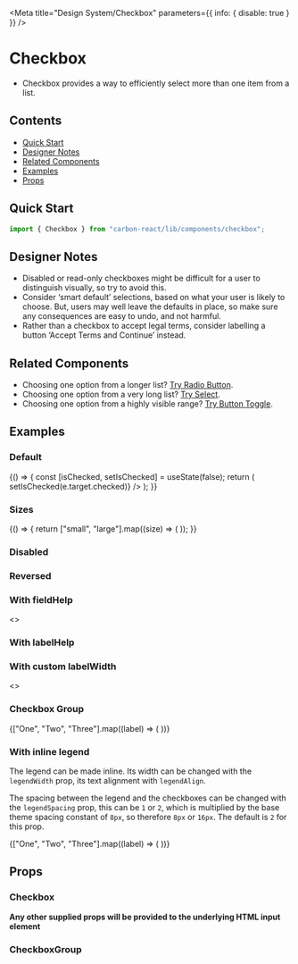 

<Meta title="Design System/Checkbox" parameters={{ info: { disable: true } }} />

# Checkbox

- Checkbox provides a way to efficiently select more than one item from a list.

## Contents

- [Quick Start](#quick-start)
- [Designer Notes](#designer-notes)
- [Related Components](#related-components)
- [Examples](#examples)
- [Props](#props)

## Quick Start

```javascript
import { Checkbox } from "carbon-react/lib/components/checkbox";
```

## Designer Notes

- Disabled or read-only checkboxes might be difficult for a user to distinguish visually, so try to avoid this.
- Consider ‘smart default’ selections, based on what your user is likely to choose. But, users may well leave the defaults in place, so make sure any consequences are easy to undo, and not harmful.
- Rather than a checkbox to accept legal terms, consider labelling a button ‘Accept Terms and Continue’ instead.

## Related Components

- Choosing one option from a longer list? [Try Radio Button](/?path=/docs/experimental-radiobutton--default "Radio Button").
- Choosing one option from a very long list? [Try Select](?path=/docs/design-system-select--default-story "Select").
- Choosing one option from a highly visible range? [Try Button Toggle](/?path=/story/button-toggle--default "Button Toggle").

## Examples

### Default

<Preview>
  <Story name="default">
    {() => {
      const [isChecked, setIsChecked] = useState(false);
      return (
        <Checkbox
          label="Example checkbox"
          name="checkbox-default"
          checked={isChecked}
          onChange={(e) => setIsChecked(e.target.checked)}
        />
      );
    }}
  </Story>
</Preview>

### Sizes

<Preview>
  <Story name="sizes">
    {() => {
      return ["small", "large"].map((size) => (
        <Checkbox
          label={size}
          key={`checkbox-${size}`}
          name={`checkbox-default`}
          size={size}
        />
      ));
    }}
  </Story>
</Preview>

### Disabled

<Preview>
  <Story name="disabled">
    <Checkbox label="Disabled checkbox" disabled />
  </Story>
</Preview>

### Reversed

<Preview>
  <Story name="reversed">
    <Checkbox label="Reversed checkbox" reverse />
  </Story>
</Preview>

### With fieldHelp

<Preview>
  <Story name="with fieldHelp">
    <>
      <Checkbox
        label="With fieldHelp"
        fieldHelp="This text provides help for the input."
      />
      <Checkbox
        label="With inline fieldHelp"
        fieldHelp="This text provides help for the input."
        fieldHelpInline
      />
    </>
  </Story>
</Preview>

### With labelHelp

<Preview>
  <Story name="with labelHelp">
    <Checkbox
      label="With labelHelp"
      labelHelp="This text provides more information for the label."
    />
  </Story>
</Preview>

### With custom labelWidth

<Preview>
  <Story name="with custom labelWidth">
    <>
      <Checkbox label="With custom labelWidth" labelWidth={100} />
      <Checkbox
        label="With custom labelWidth and label aligned to right"
        labelWidth={100}
        labelAlign="right"
      />
    </>
  </Story>
</Preview>

### Checkbox Group

<Preview>
  <Story name="checkbox group">
    <CheckboxGroup
      id="checkbox-group"
      name="checkbox-group"
      groupName="checkbox-group"
      legend="Checkbox Group"
    >
      {["One", "Two", "Three"].map((label) => (
        <Checkbox
          id={`checkbox_${name}-${label}`}
          key={`checkbox_${name}-${label}`}
          name={`checkbox_${name}-${label}`}
          label={label}
        />
      ))}
    </CheckboxGroup>
  </Story>
</Preview>

### With inline legend

The legend can be made inline. Its width can be changed with the `legendWidth` prop, its text alignment with `legendAlign`.

The spacing between the legend and the checkboxes can be changed with the `legendSpacing` prop, this can be `1` or `2`, which is multiplied by the base theme spacing constant of `8px`, so therefore `8px` or `16px`. The default is `2` for this prop.

<Preview>
  <Story name="checkbox group with inline legend">
    <CheckboxGroup
      id="checkbox-group-inline"
      name="checkbox-group-inline"
      groupName="checkbox-group-inline"
      legend="Checkbox Group"
      legendSpacing={2}
      legendWidth={10}
      legendInline
    >
      {["One", "Two", "Three"].map((label) => (
        <Checkbox
          id={`checkbox_${name}-${label}`}
          key={`checkbox_${name}-${label}`}
          name={`checkbox_${name}-${label}`}
          label={label}
        />
      ))}
    </CheckboxGroup>
  </Story>
</Preview>

## Props

### Checkbox

<StyledSystemProps of={Checkbox} noHeader margin />

**Any other supplied props will be provided to the underlying HTML input element**

### CheckboxGroup

<StyledSystemProps of={CheckboxGroup} noHeader margin />
